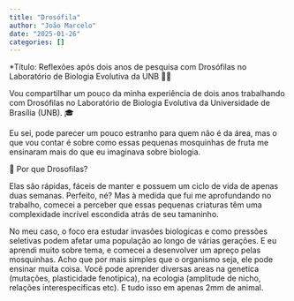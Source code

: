 ```yaml
---
title: "Drosófila"
author: "João Marcelo"
date: "2025-01-26"
categories: []
---
```




*Título: Reflexões após dois anos de pesquisa com Drosófilas no Laboratório de Biologia Evolutiva da UNB 🧬🦟

Vou compartilhar um pouco da minha experiência de dois anos trabalhando com Drosófilas no Laboratório de Biologia Evolutiva da Universidade de Brasília (UNB). 🎓

Eu sei, pode parecer um pouco estranho para quem não é da área, mas o que vou contar é sobre como essas pequenas mosquinhas de fruta me ensinaram mais do que eu imaginava sobre biologia.

🦟 Por que Drosofilas?

Elas são rápidas, fáceis de manter e possuem um ciclo de vida de apenas duas semanas. Perfeito, né? Mas à medida que fui me aprofundando no trabalho, comecei a perceber que essas pequenas criaturas têm uma complexidade incrível escondida atrás de seu tamaninho. 

No meu caso, o foco era estudar invasões biologicas e como pressões seletivas podem afetar uma população ao longo de várias gerações. E eu aprendi muito sobre tema, e comecei a desenvolver um apreço pelas mosquinhas. Acho que por mais simples que o organismo seja, ele pode ensinar muita coisa. Você pode aprender diversas areas na genetica (mutações, plasticidade fenotipica), na ecologia (amplitude de nicho, relações interespecificas etc). E tudo isso em apenas 2mm de animal.

